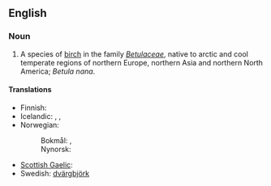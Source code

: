 ==English==

===Noun===
{{en-noun|head=[[dwarf]] [[birch]]|dwarf birches}}

# A species of [[birch]] in the family ''[[Betulaceae]]'', native to arctic and cool temperate regions of northern Europe, northern Asia and northern North America; ''Betula nana''.

====Translations====
{{trans-top|dwarf birch}}
* Finnish: {{t-|fi|vaivaiskoivu}}
* Icelandic: {{t+|is|fjalldrapi|m}}, {{t-|is|drapi|m}}, {{t-|is|hrís|n}}
* Norwegian:
*: Bokmål: {{t-|no|dvergbjørk|m|f}}, {{t-|no|dvergbjerk|m|f}}
*: Nynorsk: {{t+|nn|dvergbjørk|m|f}}
{{trans-mid}}
* [[Scottish Gaelic]]: {{t-|gd|beith bheag|f}}
* Swedish: [[dvärgbjörk]] {{c}}
{{trans-bottom}}